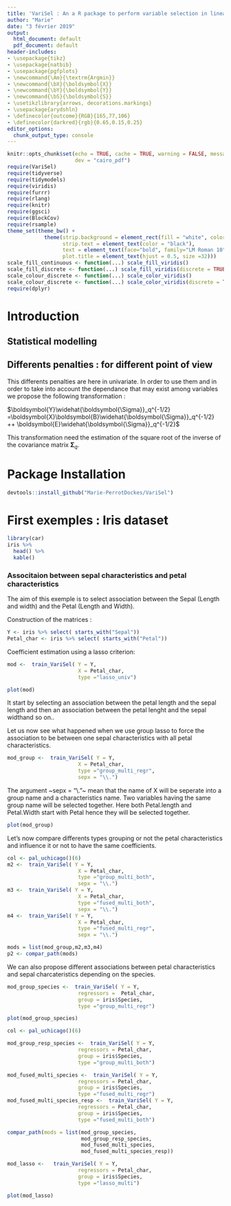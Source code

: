 ```yaml
---
title: 'VariSel : An a R package to perform variable selection in linear models'
author: "Marie"
date: "3 février 2019"
output:
  html_document: default
  pdf_document: default
header-includes:
- \usepackage{tikz}
- \usepackage{natbib}
- \usepackage{pgfplots}
- \newcommand{\Am}{\textrm{Argmin}}
- \newcommand{\bX}{\boldsymbol{X}}
- \newcommand{\bY}{\boldsymbol{Y}}
- \newcommand{\bS}{\boldsymbol{S}}
- \usetikzlibrary{arrows, decorations.markings}
- \usepackage{arydshln}
- \definecolor{outcome}{RGB}{165,77,106}
- \definecolor{darkred}{rgb}{0.65,0.15,0.25}
editor_options:
  chunk_output_type: console
---
```


```r
knitr::opts_chunk$set(echo = TRUE, cache = TRUE, warning = FALSE, message = FALSE,
                      dev = "cairo_pdf")
require(VariSel)
require(tidyverse)
require(tidymodels)
require(viridis)
require(furrr)
require(rlang)
require(knitr)
require(ggsci)
require(BlockCov)
require(rsample)
theme_set(theme_bw() + 
            theme(strip.background = element_rect(fill = "white", color ="gray"), 
                  strip.text = element_text(color = "black"),
                  text = element_text(face="bold", family="LM Roman 10"),
                  plot.title = element_text(hjust = 0.5, size =32)))
scale_fill_continuous <- function(...) scale_fill_viridis()
scale_fill_discrete <- function(...) scale_fill_viridis(discrete = TRUE)
scale_colour_discrete <- function(...) scale_color_viridis()
scale_colour_discrete <- function(...) scale_color_viridis(discrete = TRUE)
require(dplyr)

```

# Introduction 
## Statistical modelling 

\begin{itemize}
\item \textbf{Dataset description:}

\begin{itemize}
\item $\boldsymbol{X}$:  $n\times p$ design matrix 
\item $\boldsymbol{Y}$:  $n\times q$  response matrix 
\end{itemize}

\item \textbf{Question:} Which variables influence the responses?

\item \textbf{Approach:}
\begin{itemize}
 \item Variable selection in 
$$
\boldsymbol{Y}=\boldsymbol{XB}+\boldsymbol{E},
$$
where  \begin{itemize}
\item $\boldsymbol{B}$:   $p\times q$  \textbf{sparse} coefficients matrix
\item $\boldsymbol{E}$: $n\times q$ error matrix  with $$\forall  i\in\{1,\dots, n\}, \; (E_{i,1},\dots,E_{i,q})\stackrel{iid}{\sim}~\mathcal{N}(0,\boldsymbol{\Sigma}_q)$$

\end{itemize}
\item We take the dependence into account by estimating $\boldsymbol{\Sigma}_q$. 
\end{itemize}
\end{itemize}


## Differents penalties : for different point of view

\begin{itemize}
\item \textbf{Lasso} : \textit{select variables without taking into account  potential links.}
\begin{equation*} 
	\widehat{b}_L = \Am_{b} \left\lbrace||y-\mathcal{X} b||_2^2 + \lambda ||b||_1 \right\rbrace,
\end{equation*}
\item \textbf{Group-Lasso}  : \textit{select a group of variables.}
\begin{equation*} \label{grouplasso}
	\widehat{b}_G = \Am_{b_1, \dots, b_L} \left\lbrace||y-\sum_{1 \leq \ell \leq L}\mathcal{X}_{(\ell)} b_{(\ell)}||_2^2 + \lambda\sum_{1 \leq \ell \leq L}\sqrt{p_\ell} ||b_\ell||_2\right\rbrace,
\end{equation*}
\item \textbf{Fused-Lasso} :  \textit{influence a group of variables to have the same coefficient.}
\begin{equation*}\label{fuselasso}
	\widehat{b}_F =\Am_{b}||y-\mathcal{X} b||_2^2 + \left\lbrace\lambda_1\sum_{(i,j) \in \mathcal{G}} |b_i - b_j|+ \lambda_2 ||b||_1\right\rbrace,
\end{equation*}
\end{itemize}


This differents penalties are here in univariate. In order to use them and in order to take into account the dependance that may exist among variables we propose the following transformation : 

 $\boldsymbol{Y}\widehat{\boldsymbol{\Sigma}}_q^{-1/2}  
    =\boldsymbol{X}\boldsymbol{B}\widehat{\boldsymbol{\Sigma}}_q^{-1/2} ++ \boldsymbol{E}\widehat{\boldsymbol{\Sigma}}_q^{-1/2}$
    \begin{align*}
      {\mathcal{Y}}&=
                     vec(\boldsymbol{Y}\widehat{\boldsymbol{\Sigma}}_q^{-1/2})  
=vec(\boldsymbol{X}\boldsymbol{B}\widehat{\boldsymbol{\Sigma}}_q^{-1/2})
                     +vec(\boldsymbol{E}\widehat{\boldsymbol{\Sigma}}_q^{-1/2})\\
                   &=\textcolor{blue}{((\widehat{\boldsymbol{\Sigma}}_q^{-1/2})'\otimes \boldsymbol{X})}\textcolor{orange}{vec(\boldsymbol{B})}
                     +\textcolor{darkred}{vec(\boldsymbol{E}\widehat{\boldsymbol{\Sigma}}_q^{-1/2})}\\
                   &=\textcolor{blue}{\mathcal{X}}\textcolor{orange}{\mathcal{B}}+\textcolor{darkred}{\mathcal{E}}.
    \end{align*} 

This transformation need the estimation of the square root of the inverse of the covariance matrix $\boldsymbol{\Sigma}_q$.


# Package Installation 

```r
devtools::install_github("Marie-PerrotDockes/VariSel")
```


# First exemples : Iris dataset

```r
library(car)
iris %>% 
  head() %>% 
  kable()
```

### Associtaion between sepal characteristics and petal characteristics

The aim of this exemple is to select association between the Sepal (Length and width) and the Petal (Length and Width). 

Construction of the matrices  :

```r
Y <- iris %>% select( starts_with("Sepal"))
Petal_char <- iris %>% select( starts_with("Petal"))
```

Coefficient estimation using a lasso criterion: 


```r
mod <-  train_VariSel( Y = Y, 
                       X = Petal_char, 
                       type ="lasso_univ")
```

```r
plot(mod)
```

It start by selecting an association between the petal length and the sepal length and then an association between the petal lenght and the sepal widthand so on..

Let us now see what happened when we use group lasso to force the association to be between one sepal characteristics with all petal characteristics. 

```r
mod_group <-  train_VariSel( Y = Y, 
                       X = Petal_char, 
                       type ="group_multi_regr", 
                       sepx = "\\.")
```

The argument ~sepx = "\\."~ mean that the name of X will be seperate into a group name and a characteristics name. 
Two variables having the same group name will be selected together. Here both Petal.length and Petal.Width start with Petal hence they will be selected together. 

```r
plot(mod_group)
```

Let's now compare differents types grouping or not the petal characteristics and influence it or not to have the same coefficients. 

```r
col <- pal_uchicago()(6)
m2 <-  train_VariSel( Y = Y, 
                       X = Petal_char, 
                       type ="group_multi_both", 
                       sepx = "\\.")
m3 <-  train_VariSel( Y = Y, 
                       X = Petal_char, 
                       type ="fused_multi_both", 
                       sepx = "\\.")
m4 <-  train_VariSel( Y = Y, 
                       X = Petal_char, 
                       type ="fused_multi_regr", 
                       sepx = "\\.")

```

```r
mods = list(mod_group,m2,m3,m4)
p2 <- compar_path(mods)
```

We can also propose different associations between petal characteristics and sepal charcateristics depending on the species. 


```r
mod_group_species <-  train_VariSel( Y = Y, 
                       regressors =  Petal_char, 
                       group = iris$Species,
                       type ="group_multi_regr")
```

```r
plot(mod_group_species)
```

```r
col <- pal_uchicago()(6)

mod_group_resp_species <-  train_VariSel( Y = Y,
                       regressors = Petal_char, 
                       group = iris$Species, 
                       type ="group_multi_both")

mod_fused_multi_species <-  train_VariSel( Y = Y,
                       regressors = Petal_char, 
                       group = iris$Species, 
                       type ="fused_multi_regr")
mod_fused_multi_species_resp <-  train_VariSel( Y = Y,
                       regressors = Petal_char, 
                       group = iris$Species, 
                       type ="fused_multi_both")


```

```r
compar_path(mods = list(mod_group_species,
                        mod_group_resp_species,
                        mod_fused_multi_species,
                        mod_fused_multi_species_resp))
```


```r
mod_lasso <-   train_VariSel( Y = Y,
                       regressors = Petal_char, 
                       group = iris$Species, 
                       type ="lasso_multi")
```
 
 
```r
plot(mod_lasso)
```
 


